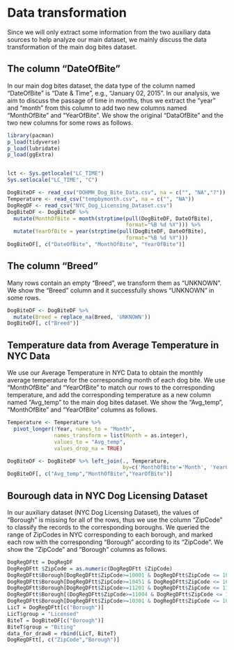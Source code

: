 # Data transformation
Since we will only extract some information from the two auxiliary data sources to help analyze our main dataset, we mainly discuss the data transformation of the main dog bites dataset.

## The column “DateOfBite”

In our main dog bites dataset, the data type of the column named “DateOfBite” is “Date & Time”, e.g., “January 02, 2015”. In our analysis, we aim to discuss the passage of time in months, thus we extract the “year” and “month” from this column to add two new columns named “MonthOfBite” and “YearOfBite”. We show the original “DataOfBite” and the two new columns for some rows as follows.

```{r, message=FALSE}
library(pacman)
p_load(tidyverse)
p_load(lubridate)
p_load(ggExtra)


lct <- Sys.getlocale("LC_TIME")
Sys.setlocale("LC_TIME", "C")

DogBiteDF <- read_csv("DOHMH_Dog_Bite_Data.csv", na = c("", "NA","?"))
Temperature <- read_csv("tempbymonth.csv", na = c("", "NA"))
DogRegDF <- read_csv("NYC_Dog_Licensing_Dataset.csv")
DogBiteDF <- DogBiteDF %>% 
  mutate(MonthOfBite = month(strptime(pull(DogBiteDF, DateOfBite), 
                                      format="%B %d %Y"))) %>% 
  mutate(YearOfBite = year(strptime(pull(DogBiteDF, DateOfBite), 
                                      format="%B %d %Y")))
DogBiteDF[, c("DateOfBite", "MonthOfBite", "YearOfBite")]
```

## The column “Breed”

Many rows contain an empty “Breed”, we transform them as “UNKNOWN”. We show the “Breed” column and it successfully shows “UNKNOWN” in some rows.

```{r}
DogBiteDF <- DogBiteDF %>% 
  mutate(Breed = replace_na(Breed, 'UNKNOWN'))
DogBiteDF[, c("Breed")]
```

## Temperature data from Average Temperature in NYC Data

We use our Average Temperature in NYC Data to obtain the monthly average temperature for the corresponding month of each dog bite. We use “MonthOfBite” and “YearOfBite” to match our rows to the corresponding temperature, and add the corresponding temperature as a new column named “Avg_temp” to the main dog bites dataset. We show the “Avg_temp”, “MonthOfBite” and “YearOfBite” columns as follows.

```{r}
Temperature <- Temperature %>% 
  pivot_longer(!Year, names_to = "Month", 
               names_transform = list(Month = as.integer),
               values_to = "Avg_temp",
               values_drop_na = TRUE)

DogBiteDF <- DogBiteDF %>% left_join(., Temperature, 
                                     by=c('MonthOfBite'='Month', 'YearOfBite'='Year'), suffix = c("_x", "_y"))
DogBiteDF[, c("Avg_temp","MonthOfBite","YearOfBite")]
```

## Bourough data in NYC Dog Licensing Dataset

In our auxiliary dataset (NYC Dog Licensing Dataset), the values of “Borough” is missing for all of the rows, thus we use the column “ZipCode” to classify the records to the corresponding boroughs. We queried the range of ZipCodes in NYC corresponding to each borough, and marked each row with the corresponding “Borough” according to its “ZipCode”. We show the “ZipCode” and “Borough” columns as follows.

```{r}
DogRegDFtt = DogRegDF
DogRegDFtt $ZipCode = as.numeric(DogRegDFtt $ZipCode)
DogRegDFtt$Borough[DogRegDFtt$ZipCode>=10001 & DogRegDFtt$ZipCode <= 10282] = "Manhattan"
DogRegDFtt$Borough[DogRegDFtt$ZipCode>=10451 & DogRegDFtt$ZipCode <= 10475] = "Bronx"
DogRegDFtt$Borough[DogRegDFtt$ZipCode>=11201 & DogRegDFtt$ZipCode <= 11256] = "Brooklyn"
DogRegDFtt$Borough[(DogRegDFtt$ZipCode>=11004 & DogRegDFtt$ZipCode <= 11109) | (DogRegDFtt$ZipCode>=11351 & DogRegDFtt$ZipCode <= 11697)] = "Queens"
DogRegDFtt$Borough[DogRegDFtt$ZipCode>=10301 & DogRegDFtt$ZipCode <= 10314] = "Staten Island"
LicT = DogRegDFtt[c("Borough")]
LicT$group = "Licensed"
BiteT = DogBiteDF[c("Borough")]
BiteT$group = "Biting"
data_for_draw8 = rbind(LicT, BiteT)
DogRegDFtt[, c("ZipCode","Borough")]
```
